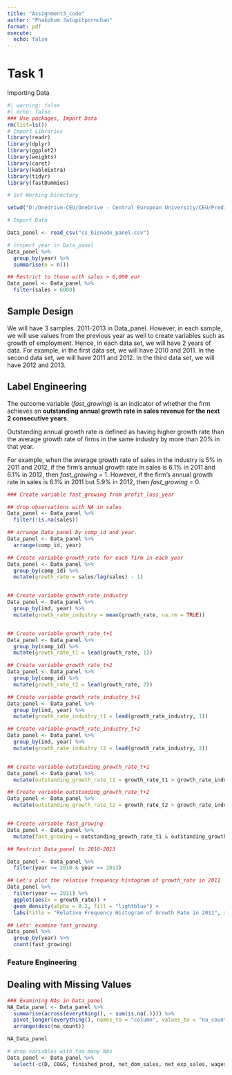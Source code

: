 ```yaml
---
title: "Assignment3_code"
author: "Phakphum Jatupitpornchan"
format: pdf
execute: 
  echo: false
---
```


# Task 1
Importing Data
```r
#| warning: false
#| echo: false
### Use packages, Import Data
rm(list=ls())
# Import Libraries
library(readr)
library(dplyr)
library(ggplot2)
library(weights)
library(caret)
library(kableExtra)
library(tidyr)
library(fastDummies)

# Set Working Directory

setwd("D:/Onedrive-CEU/OneDrive - Central European University/CEU/Prediction with Machine Learning/Assignment/DA3-phdma/Assignment 3")

# Import Data

Data_panel <- read_csv("cs_bisnode_panel.csv")


```

```r
# inspect year in Data_panel
Data_panel %>% 
  group_by(year) %>% 
  summarise(n = n())
```


```r
## Restrict to those with sales > 6,000 eur
Data_panel <- Data_panel %>% 
  filter(sales > 6000)
```


## Sample Design

We will have 3 samples. 2011-2013 in Data_panel. However, in each sample, we will use values from the previous year as well to create variables such as growth of employment. Hence, in each data set, we will have 2 years of data. For example, in the first data set, we will have 2010 and 2011. In the second data set, we will have 2011 and 2012. In the third data set, we will have 2012 and 2013.

## Label Engineering

The outcome variable (*fast_growing*) is an indicator of whether the firm achieves an **outstanding annual growth rate in sales revenue for the next 2 consecutive years**. 

Outstanding annual growth rate is defined as having higher growth rate than the average growth rate of firms in the same industry by more than 20% in that year.

For example, when the average growth rate of sales in the industry is 5% in 2011 and 2012, if the firm's annual growth rate in sales is 6.1% in 2011 and 6.1% in 2012, then *fast_growing* = 1. However, if the firm's annual growth rate in sales is 6.1% in 2011 but 5.9% in 2012, then *fast_growing* = 0.



```r
### Create variable fast_growing from profit_loss_year

## drop observations with NA in sales
Data_panel <- Data_panel %>% 
  filter(!is.na(sales))

## arrange Data_panel by comp_id and year.
Data_panel <- Data_panel %>% 
  arrange(comp_id, year)

## Create variable growth_rate for each firm in each year
Data_panel <- Data_panel %>% 
  group_by(comp_id) %>% 
  mutate(growth_rate = sales/lag(sales) - 1)


## Create variable growth_rate_industry
Data_panel <- Data_panel %>% 
  group_by(ind, year) %>% 
  mutate(growth_rate_industry = mean(growth_rate, na.rm = TRUE))


## Create variable growth_rate_t+1
Data_panel <- Data_panel %>% 
  group_by(comp_id) %>% 
  mutate(growth_rate_t1 = lead(growth_rate, 1))

## Create variable growth_rate_t+2
Data_panel <- Data_panel %>% 
  group_by(comp_id) %>% 
  mutate(growth_rate_t2 = lead(growth_rate, 2))

## Create variable growth_rate_industry_t+1
Data_panel <- Data_panel %>% 
  group_by(ind, year) %>% 
  mutate(growth_rate_industry_t1 = lead(growth_rate_industry, 1))

## Create variable growth_rate_industry_t+2
Data_panel <- Data_panel %>% 
  group_by(ind, year) %>% 
  mutate(growth_rate_industry_t2 = lead(growth_rate_industry, 2))


## Create variable outstanding_growth_rate_t+1
Data_panel <- Data_panel %>% 
  mutate(outstanding_growth_rate_t1 = growth_rate_t1 > growth_rate_industry_t1 + 0.1*growth_rate_industry_t1)

## Create variable outstanding_growth_rate_t+2
Data_panel <- Data_panel %>% 
  mutate(outstanding_growth_rate_t2 = growth_rate_t2 > growth_rate_industry_t2 + 0.1*growth_rate_industry_t2)


## Create variable fast_growing
Data_panel <- Data_panel %>% 
  mutate(fast_growing = outstanding_growth_rate_t1 & outstanding_growth_rate_t2)

```

```r
## Restrict Data_panel to 2010-2013

Data_panel <- Data_panel %>% 
  filter(year >= 2010 & year <= 2013)
```

```r
## Let's plot the relative frequency histogram of growth_rate in 2011
Data_panel %>% 
  filter(year == 2011) %>% 
  ggplot(aes(x = growth_rate)) +
  geom_density(alpha = 0.2, fill = "lightblue") +
  labs(title = "Relative Frequency Histogram of Growth Rate in 2011", x = "Growth Rate", y = "Relative Frequency") + xlim(-2, 6)
```



```r
## Lets' examine fast_growing
Data_panel %>% 
  group_by(year) %>%
  count(fast_growing)
```



### Feature Engineering 


## Dealing with Missing Values
```r
### Examining NAs in Data_panel
NA_Data_panel <- Data_panel %>%
  summarise(across(everything(), ~ sum(is.na(.)))) %>%
  pivot_longer(everything(), names_to = "column", values_to = "na_count") %>%
  arrange(desc(na_count)) 

NA_Data_panel 
```

```r
# drop variables with too many NAs
Data_panel <- Data_panel %>%
  select(-c(D, COGS, finished_prod, net_dom_sales, net_exp_sales, wages, labor_avg))
```


